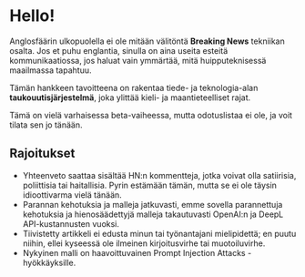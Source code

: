 
<CallToAction />

# Hello!

Anglosfäärin ulkopuolella ei ole mitään välitöntä **Breaking News** tekniikan osalta.
Jos et puhu englantia, sinulla on aina useita esteitä kommunikaatiossa, jos haluat vain ymmärtää, mitä huipputeknisessä maailmassa tapahtuu.


<Callout type="info" emoji="🗞">

Tämän hankkeen tavoitteena on rakentaa tiede- ja teknologia-alan **taukouutisjärjestelmä**, joka ylittää kieli- ja maantieteelliset rajat.

</Callout>

Tämä on vielä varhaisessa beta-vaiheessa, mutta odotuslistaa ei ole, ja voit tilata sen jo tänään.

## Rajoitukset

- Yhteenveto saattaa sisältää HN:n kommentteja, jotka voivat olla satiirisia, poliittisia tai haitallisia. Pyrin estämään tämän, mutta se ei ole täysin idioottivarma vielä tänään.
- Parannan kehotuksia ja malleja jatkuvasti, emme sovella parannettuja kehotuksia ja hienosäädettyjä malleja takautuvasti OpenAI:n ja DeepL API-kustannusten vuoksi.
- Tiivistetty artikkeli ei edusta minun tai työnantajani mielipidettä; en puutu niihin, ellei kyseessä ole ilmeinen kirjoitusvirhe tai muotoiluvirhe.
- Nykyinen malli on haavoittuvainen Prompt Injection Attacks -hyökkäyksille.
